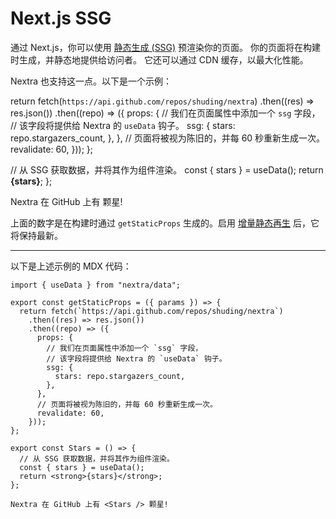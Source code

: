# Next.js SSG

通过 Next.js，你可以使用
[静态生成 (SSG)](https://nextjs.org/docs/basic-features/pages#static-generation-recommended) 预渲染你的页面。
你的页面将在构建时生成，并静态地提供给访问者。
它还可以通过 CDN 缓存，以最大化性能。

Nextra 也支持这一点。以下是一个示例：


  return fetch(`https://api.github.com/repos/shuding/nextra`)
    .then((res) => res.json())
    .then((repo) => ({
      props: {
        // 我们在页面属性中添加一个 `ssg` 字段，
        // 该字段将提供给 Nextra 的 `useData` 钩子。
        ssg: {
          stars: repo.stargazers_count,
        },
      },
      // 页面将被视为陈旧的，并每 60 秒重新生成一次。
      revalidate: 60,
    }));
};

  // 从 SSG 获取数据，并将其作为组件渲染。
  const { stars } = useData();
  return <strong>{stars}</strong>;
};

<div className="mt-6 rounded-xl border border-gray-200 p-4 dark:border-gray-900">
  Nextra 在 GitHub 上有 <Stars /> 颗星!
</div>

上面的数字是在构建时通过 `getStaticProps` 生成的。启用
[增量静态再生](https://nextjs.org/docs/basic-features/data-fetching#incremental-static-regeneration) 后，它将保持最新。

---

以下是上述示例的 MDX 代码：

```mdx
import { useData } from "nextra/data";

export const getStaticProps = ({ params }) => {
  return fetch(`https://api.github.com/repos/shuding/nextra`)
    .then((res) => res.json())
    .then((repo) => ({
      props: {
        // 我们在页面属性中添加一个 `ssg` 字段，
        // 该字段将提供给 Nextra 的 `useData` 钩子。
        ssg: {
          stars: repo.stargazers_count,
        },
      },
      // 页面将被视为陈旧的，并每 60 秒重新生成一次。
      revalidate: 60,
    }));
};

export const Stars = () => {
  // 从 SSG 获取数据，并将其作为组件渲染。
  const { stars } = useData();
  return <strong>{stars}</strong>;
};

Nextra 在 GitHub 上有 <Stars /> 颗星!
```
